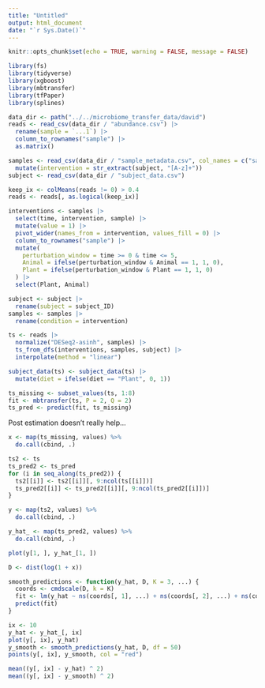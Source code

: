 ```yaml
---
title: "Untitled"
output: html_document
date: "`r Sys.Date()`"
---
```


```r
knitr::opts_chunk$set(echo = TRUE, warning = FALSE, message = FALSE)
```

```r
library(fs)
library(tidyverse)
library(xgboost)
library(mbtransfer)
library(tfPaper)
library(splines)
```

```r
data_dir <- path("../../microbiome_transfer_data/david")
reads <- read_csv(data_dir / "abundance.csv") |>
  rename(sample = `...1`) |>
  column_to_rownames("sample") |>
  as.matrix()

samples <- read_csv(data_dir / "sample_metadata.csv", col_names = c("sample", "subject", "time")) |>
  mutate(intervention = str_extract(subject, "[A-z]+"))
subject <- read_csv(data_dir / "subject_data.csv")

keep_ix <- colMeans(reads != 0) > 0.4
reads <- reads[, as.logical(keep_ix)]
```

```r
interventions <- samples |>
  select(time, intervention, sample) |>
  mutate(value = 1) |>
  pivot_wider(names_from = intervention, values_fill = 0) |>
  column_to_rownames("sample") |>
  mutate(
    perturbation_window = time >= 0 & time <= 5,
    Animal = ifelse(perturbation_window & Animal == 1, 1, 0),
    Plant = ifelse(perturbation_window & Plant == 1, 1, 0)
  ) |>
  select(Plant, Animal)

subject <- subject |>
  rename(subject = subject_ID)
samples <- samples |>
  rename(condition = intervention)
```

```r
ts <- reads |>
  normalize("DESeq2-asinh", samples) |>
  ts_from_dfs(interventions, samples, subject) |>
  interpolate(method = "linear")
```

```r
subject_data(ts) <- subject_data(ts) |>
  mutate(diet = ifelse(diet == "Plant", 0, 1))

ts_missing <- subset_values(ts, 1:8)
fit <- mbtransfer(ts, P = 2, Q = 2)
ts_pred <- predict(fit, ts_missing)
```

Post estimation doesn't really help...

```r
x <- map(ts_missing, values) %>%
  do.call(cbind, .)

ts2 <- ts
ts_pred2 <- ts_pred
for (i in seq_along(ts_pred2)) {
  ts2[[i]] <- ts2[[i]][, 9:ncol(ts[[i]])]
  ts_pred2[[i]] <- ts_pred2[[i]][, 9:ncol(ts_pred2[[i]])]
}

y <- map(ts2, values) %>%
  do.call(cbind, .)

y_hat_ <- map(ts_pred2, values) %>%
  do.call(cbind, .)

plot(y[1, ], y_hat_[1, ])
```

```r
D <- dist(log(1 + x))

smooth_predictions <- function(y_hat, D, K = 3, ...) {
  coords <- cmdscale(D, k = K)
  fit <- lm(y_hat ~ ns(coords[, 1], ...) + ns(coords[, 2], ...) + ns(coords[, 3], ...))
  predict(fit)
}

ix <- 10
y_hat <- y_hat_[, ix]
plot(y[, ix], y_hat)
y_smooth <- smooth_predictions(y_hat, D, df = 50)
points(y[, ix], y_smooth, col = "red")

mean((y[, ix] - y_hat) ^ 2)
mean((y[, ix] - y_smooth) ^ 2)

```

